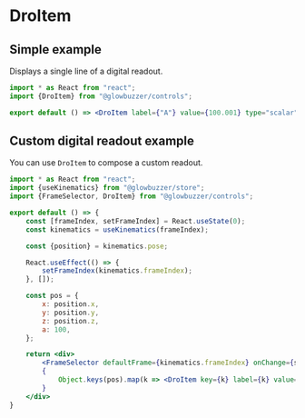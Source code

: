 # DroItem

## Simple example

Displays a single line of a digital readout.

```jsx demo
import * as React from "react";
import {DroItem} from "@glowbuzzer/controls";

export default () => <DroItem label={"A"} value={100.001} type="scalar"/>
```

## Custom digital readout example

You can use `DroItem` to compose a custom readout.

```jsx demo
import * as React from "react";
import {useKinematics} from "@glowbuzzer/store";
import {FrameSelector, DroItem} from "@glowbuzzer/controls";

export default () => {
    const [frameIndex, setFrameIndex] = React.useState(0);
    const kinematics = useKinematics(frameIndex);

    const {position} = kinematics.pose;

    React.useEffect(() => {
        setFrameIndex(kinematics.frameIndex);
    }, []);

    const pos = {
        x: position.x,
        y: position.y,
        z: position.z,
        a: 100,
    };

    return <div>
        <FrameSelector defaultFrame={kinematics.frameIndex} onChange={setFrameIndex}/>
        {
            Object.keys(pos).map(k => <DroItem key={k} label={k} value={pos[k]} type="scalar"/>)
        }
    </div>
}
```


